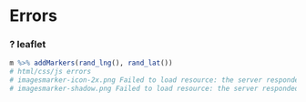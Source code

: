# Errors

### ? leaflet


```r
m %>% addMarkers(rand_lng(), rand_lat())
# html/css/js errors
# imagesmarker-icon-2x.png Failed to load resource: the server responded with a status of 403 (Forbidden)
# imagesmarker-shadow.png Failed to load resource: the server responded with a status of 403 (Forbidden)
```

